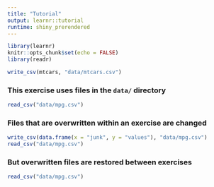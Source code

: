 ```yaml
---
title: "Tutorial"
output: learnr::tutorial
runtime: shiny_prerendered
---
```


```r
library(learnr)
knitr::opts_chunk$set(echo = FALSE)
library(readr)

write_csv(mtcars, "data/mtcars.csv")
```

### This exercise uses files in the `data/` directory

```r
read_csv("data/mpg.csv")
```

### Files that are overwritten within an exercise are changed

```r
write_csv(data.frame(x = "junk", y = "values"), "data/mpg.csv")
read_csv("data/mpg.csv")
```

### But overwritten files are restored between exercises

```r
read_csv("data/mpg.csv")
```